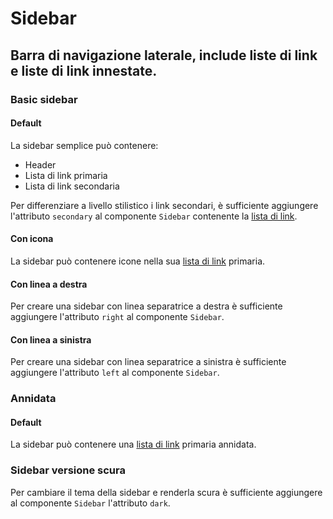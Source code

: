 
<Meta of={SidebarStories} />

# Sidebar

## Barra di navigazione laterale, include liste di link e liste di link innestate.

### Basic sidebar

#### Default

La sidebar semplice può contenere:

-   Header
-   Lista di link primaria
-   Lista di link secondaria

Per differenziare a livello stilistico i link secondari, è sufficiente aggiungere l'attributo `secondary` al componente `Sidebar` contenente la [lista di link](?path=/docs/documentazione-organizzare-i-contenuti-linklist).

<Canvas of={SidebarStories.BasicSidebar}></Canvas>

#### Con icona

La sidebar può contenere icone nella sua [lista di link](?path=/docs/documentazione-organizzare-i-contenuti-linklist) primaria.

<Canvas of={SidebarStories._ConIcona}>
    <Story id="componenti-sidebar--con-icona" />
</Canvas>

#### Con linea a destra

Per creare una sidebar con linea separatrice a destra è sufficiente aggiungere l'attributo `right` al componente `Sidebar`.

<Canvas of={SidebarStories.ConLineaADestra}></Canvas>

#### Con linea a sinistra

Per creare una sidebar con linea separatrice a sinistra è sufficiente aggiungere l'attributo `left` al componente `Sidebar`.

<Canvas of={SidebarStories.ConLineaASinistra}></Canvas>

### Annidata

#### Default

La sidebar può contenere una [lista di link](?path=/docs/documentazione-organizzare-i-contenuti-linklist) primaria annidata.

<Canvas of={SidebarStories._Annidata}></Canvas>

### Sidebar versione scura

Per cambiare il tema della sidebar e renderla scura è sufficiente aggiungere al componente `Sidebar` l'attributo `dark`.

<Canvas of={SidebarStories.SidebarVersioneScura}></Canvas>
